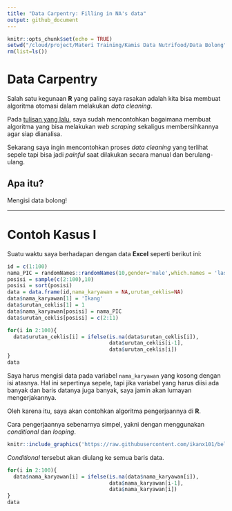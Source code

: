 ```yaml
---
title: "Data Carpentry: Filling in NA's data"
output: github_document
---
```


```r
knitr::opts_chunk$set(echo = TRUE)
setwd("/cloud/project/Materi Training/Kamis Data Nutrifood/Data Bolong")
rm(list=ls())
```

# Data Carpentry

Salah satu kegunaan __R__ yang paling saya rasakan adalah kita bisa membuat algoritma otomasi dalam melakukan _data cleaning_.

Pada [tulisan yang lalu](https://ikanx101.github.io/blog/data-carpentry-carmudi/), saya sudah mencontohkan bagaimana membuat algoritma yang bisa melakukan _web scraping_ sekaligus membersihkannya agar siap dianalisa.

Sekarang saya ingin mencontohkan proses _data cleaning_ yang terlihat sepele tapi bisa jadi _painful_ saat dilakukan secara manual dan berulang-ulang. 

## Apa itu?

Mengisi data bolong!

___

# Contoh Kasus I
Suatu waktu saya berhadapan dengan data __Excel__ seperti berikut ini:

```r
id = c(1:100)
nama_PIC = randomNames::randomNames(10,gender='male',which.names = 'last')
posisi = sample(c(2:100),10)
posisi = sort(posisi)
data = data.frame(id,nama_karyawan = NA,urutan_ceklis=NA)
data$nama_karyawan[1] = 'Ikang'
data$urutan_ceklis[1] = 1
data$nama_karyawan[posisi] = nama_PIC
data$urutan_ceklis[posisi] = c(2:11)

for(i in 2:100){
  data$urutan_ceklis[i] = ifelse(is.na(data$urutan_ceklis[i]),
                                 data$urutan_ceklis[i-1],
                                 data$urutan_ceklis[i])
}
data
```

Saya harus mengisi data pada variabel `nama_karyawan` yang kosong dengan isi atasnya. Hal ini sepertinya sepele, tapi jika variabel yang harus diisi ada banyak dan baris datanya juga banyak, saya jamin akan lumayan mengerjakannya.

Oleh karena itu, saya akan contohkan algoritma pengerjaannya di __R__.

Cara pengerjaannya sebenarnya simpel, yakni dengan menggunakan _conditional_ dan _looping_.

```r
knitr::include_graphics('https://raw.githubusercontent.com/ikanx101/belajaR/master/Materi%20Training/Kamis%20Data%20Nutrifood/Data%20Bolong/algoritma.png')
```

_Conditional_ tersebut akan diulang ke semua baris data.

```r
for(i in 2:100){
  data$nama_karyawan[i] = ifelse(is.na(data$nama_karyawan[i]),
                                 data$nama_karyawan[i-1],
                                 data$nama_karyawan[i])
}
data
```